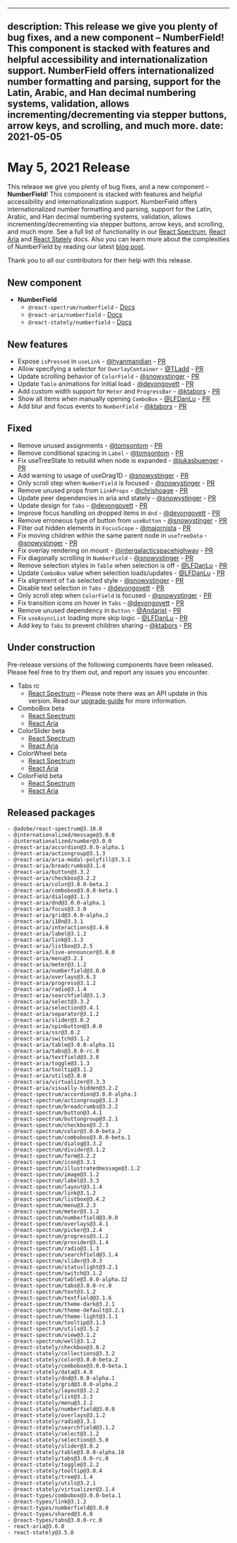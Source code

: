 <!-- Copyright 2020 Adobe. All rights reserved.
This file is licensed to you under the Apache License, Version 2.0 (the "License");
you may not use this file except in compliance with the License. You may obtain a copy
of the License at http://www.apache.org/licenses/LICENSE-2.0
Unless required by applicable law or agreed to in writing, software distributed under
the License is distributed on an "AS IS" BASIS, WITHOUT WARRANTIES OR REPRESENTATIONS
OF ANY KIND, either express or implied. See the License for the specific language
governing permissions and limitations under the License. -->


---
description: This release we give you plenty of bug fixes, and a new component – NumberField! This component is stacked with features and helpful accessibility and internationalization support. NumberField offers internationalized number formatting and parsing, support for the Latin, Arabic, and Han decimal numbering systems, validation, allows incrementing/decrementing via stepper buttons, arrow keys, and scrolling, and much more.
date: 2021-05-05
---

# May 5, 2021 Release

This release we give you plenty of bug fixes, and a new component – **NumberField**! This component is stacked with features and helpful accessibility and internationalization support. NumberField offers internationalized number formatting and parsing, support for the Latin, Arabic, and Han decimal numbering systems, validation, allows incrementing/decrementing via stepper buttons, arrow keys, and scrolling, and much more. See a full list of functionality in our [React Spectrum](https://spectrum-kit.vercel.app/react-spectrum/NumberField.html), [React Aria](https://spectrum-kit.vercel.app/react-aria/useNumberField.html) and [React Stately](https://spectrum-kit.vercel.app/react-stately/useNumberFieldState.html) docs. Also you can learn more about the complexities of NumberField by reading our latest [blog post](https://spectrum-kit.vercel.app/blog/how-we-internationalized-our-numberfield.html).

Thank you to all our contributors for their help with this release.

## New component

- **NumberField**
    - `@react-spectrum/numberfield` - [Docs](https://spectrum-kit.vercel.app/react-spectrum/NumberField.html)
    - `@react-aria/numberfield` - [Docs](https://spectrum-kit.vercel.app/react-aria/useNumberField.html)
    - `@react-stately/numberfield` - [Docs](https://spectrum-kit.vercel.app/react-stately/useNumberFieldState.html)

## New features

- Expose `isPressed` in `useLink` - [@hyanmandian](https://github.com/hyanmandian) - [PR](https://github.com/watheia/rsp-kit/pull/1767)
- Allow specifying a selector for `OverlayContainer` - [@TLadd](https://github.com/TLadd) - [PR](https://github.com/watheia/rsp-kit/pull/1013)
- Update scrolling behavior of `ColorField` - [@snowystinger](https://github.com/snowystinger) - [PR](https://github.com/watheia/rsp-kit/pull/1654)
- Update `Table` animations for initial load - [@devongovett](https://github.com/devongovett) - [PR](https://github.com/watheia/rsp-kit/pull/1789)
- Add custom width support for `Meter` and `ProgressBar` - [@ktabors](https://github.com/ktabors) - [PR](https://github.com/watheia/rsp-kit/pull/1560)
- Show all items when manually opening `ComboBox` - [@LFDanLu](https://github.com/LFDanLu) - [PR](https://github.com/watheia/rsp-kit/pull/1749)
- Add blur and focus events to `NumberField` - [@ktabors](https://github.com/ktabors) - [PR](https://github.com/watheia/rsp-kit/pull/1738)

## Fixed

- Remove unused assignments - [@tomsontom](https://github.com/tomsontom) - [PR](https://github.com/watheia/rsp-kit/pull/1745)
- Remove conditional spacing in `Label` - [@tomsontom](https://github.com/tomsontom) - [PR](https://github.com/watheia/rsp-kit/pull/1733)
- Fix useTreeState to rebuild when node is expanded - [@lukasbuenger](https://github.com/lukasbuenger) - [PR](https://github.com/watheia/rsp-kit/pull/1711)
- Add warning to usage of useDrag1D - [@snowystinger](https://github.com/snowystinger) - [PR](https://github.com/watheia/rsp-kit/pull/1757)
- Only scroll step when `NumberField` is focused - [@snowystinger](https://github.com/snowystinger) - [PR](https://github.com/watheia/rsp-kit/pull/1615)
- Remove unused props from `LinkProps` - [@chrishoage](https://github.com/chrishoage) - [PR](https://github.com/watheia/rsp-kit/pull/1763)
- Update peer dependencies in aria and stately - [@snowystinger](https://github.com/snowystinger) - [PR](https://github.com/watheia/rsp-kit/pull/1780)
- Update design for `Tabs` - [@devongovett](https://github.com/devongovett) - [PR](https://github.com/watheia/rsp-kit/pull/1785)
- Improve focus handling on dropped items in `dnd` - [@devongovett](https://github.com/devongovett) - [PR](https://github.com/watheia/rsp-kit/pull/1721)
- Remove erroneous type of button from `useButton` - [@snowystinger](https://github.com/snowystinger) - [PR](https://github.com/watheia/rsp-kit/pull/1772)
- Filter out hidden elements in `FocusScope` - [@majornista](https://github.com/majornista) - [PR](https://github.com/watheia/rsp-kit/pull/1493)
- Fix moving children within the same parent node in `useTreeData` - [@snowystinger](https://github.com/snowystinger) - [PR](https://github.com/watheia/rsp-kit/pull/1465)
- Fix overlay rendering on mount - [@intergalacticspacehighway](https://github.com/intergalacticspacehighway) - [PR](https://github.com/watheia/rsp-kit/pull/1695)
- Fix diagonally scrolling in `NumberField` - [@snowystinger](https://github.com/snowystinger) - [PR](https://github.com/watheia/rsp-kit/pull/1802)
- Remove selection styles in `Table` when selection is off - [@LFDanLu](https://github.com/LFDanLu) - [PR](https://github.com/watheia/rsp-kit/pull/1787)
- Update `ComboBox` value when selection loads/updates - [@LFDanLu](https://github.com/LFDanLu) - [PR](https://github.com/watheia/rsp-kit/pull/1683)
- Fix alignment of `Tab` selected style - [@snowystinger](https://github.com/snowystinger) - [PR](https://github.com/watheia/rsp-kit/pull/1821)
- Disable text selection in `Tabs` - [@devongovett](https://github.com/devongovett) - [PR](https://github.com/watheia/rsp-kit/pull/1822)
- Only scroll step when `ColorField` is focused - [@snowystinger](https://github.com/snowystinger) - [PR](https://github.com/watheia/rsp-kit/pull/1823)
- Fix transition icons on hover in `Tabs` - [@devongovett](https://github.com/devongovett) - [PR](https://github.com/watheia/rsp-kit/pull/1827)
- Remove unused dependency in `Button` - [@Andarist](https://github.com/Andarist) - [PR](https://github.com/watheia/rsp-kit/pull/1828)
- Fix `useAsyncList` loading more skip logic - [@LFDanLu](https://github.com/LFDanLu) - [PR](http://github.com/watheia/rsp-kit/pull/1829/)
- Add key to `Tabs` to prevent children sharing - [@ktabors](https://github.com/ktabors) - [PR](https://github.com/watheia/rsp-kit/pull/1836)

## Under construction

Pre-release versions of the following components have been released. Please feel free to try them out, and report any issues you encounter.

- Tabs rc
    - [React Spectrum](https://spectrum-kit.vercel.app/react-spectrum/Tabs.html) – Please note there was an API update in this version. Read our [upgrade guide](https://gist.github.com/devongovett/86f49cf669b4178d03fcd73c50a2cc4a) for more information.
- ComboBox beta
    - [React Spectrum](https://spectrum-kit.vercel.app/react-spectrum/ColorSlider.html)
    - [React Aria](https://spectrum-kit.vercel.app/react-aria/useColorSlider.html)
- ColorSlider beta
    - [React Spectrum](https://spectrum-kit.vercel.app/react-spectrum/ColorSlider.html)
    - [React Aria](https://spectrum-kit.vercel.app/react-aria/useColorSlider.html)
- ColorWheel beta
    - [React Spectrum](https://spectrum-kit.vercel.app/react-spectrum/ColorWheel.html)
    - [React Aria](https://spectrum-kit.vercel.app/react-aria/useColorWheel.html)
- ColorField beta
    - [React Spectrum](https://spectrum-kit.vercel.app/react-spectrum/ColorField.html)
    - [React Aria](https://spectrum-kit.vercel.app/react-aria/useColorField.html)

## Released packages

```
- @adobe/react-spectrum@3.10.0
- @internationalized/message@3.0.0
- @internationalized/number@3.0.0
- @react-aria/accordion@3.0.0-alpha.1
- @react-aria/actiongroup@3.1.3
- @react-aria/aria-modal-polyfill@3.3.1
- @react-aria/breadcrumbs@3.1.4
- @react-aria/button@3.3.2
- @react-aria/checkbox@3.2.2
- @react-aria/color@3.0.0-beta.2
- @react-aria/combobox@3.0.0-beta.1
- @react-aria/dialog@3.1.3
- @react-aria/dnd@3.0.0-alpha.1
- @react-aria/focus@3.3.0
- @react-aria/grid@3.0.0-alpha.2
- @react-aria/i18n@3.3.1
- @react-aria/interactions@3.4.0
- @react-aria/label@3.1.2
- @react-aria/link@3.1.3
- @react-aria/listbox@3.2.5
- @react-aria/live-announcer@3.0.0
- @react-aria/menu@3.2.1
- @react-aria/meter@3.1.2
- @react-aria/numberfield@3.0.0
- @react-aria/overlays@3.6.3
- @react-aria/progress@3.1.2
- @react-aria/radio@3.1.4
- @react-aria/searchfield@3.1.3
- @react-aria/select@3.3.2
- @react-aria/selection@3.4.1
- @react-aria/separator@3.1.2
- @react-aria/slider@3.0.2
- @react-aria/spinbutton@3.0.0
- @react-aria/ssr@3.0.2
- @react-aria/switch@3.1.2
- @react-aria/table@3.0.0-alpha.11
- @react-aria/tabs@3.0.0-rc.0
- @react-aria/textfield@3.3.0
- @react-aria/toggle@3.1.3
- @react-aria/tooltip@3.1.2
- @react-aria/utils@3.8.0
- @react-aria/virtualizer@3.3.3
- @react-aria/visually-hidden@3.2.2
- @react-spectrum/accordion@3.0.0-alpha.1
- @react-spectrum/actiongroup@3.1.3
- @react-spectrum/breadcrumbs@3.2.2
- @react-spectrum/button@3.4.1
- @react-spectrum/buttongroup@3.2.1
- @react-spectrum/checkbox@3.2.3
- @react-spectrum/color@3.0.0-beta.2
- @react-spectrum/combobox@3.0.0-beta.1
- @react-spectrum/dialog@3.3.2
- @react-spectrum/divider@3.1.2
- @react-spectrum/form@3.2.2
- @react-spectrum/icon@3.3.1
- @react-spectrum/illustratedmessage@3.1.2
- @react-spectrum/image@3.1.2
- @react-spectrum/label@3.3.3
- @react-spectrum/layout@3.1.4
- @react-spectrum/link@3.1.2
- @react-spectrum/listbox@3.4.2
- @react-spectrum/menu@3.2.3
- @react-spectrum/meter@3.1.2
- @react-spectrum/numberfield@3.0.0
- @react-spectrum/overlays@3.4.1
- @react-spectrum/picker@3.2.4
- @react-spectrum/progress@3.1.2
- @react-spectrum/provider@3.1.4
- @react-spectrum/radio@3.1.3
- @react-spectrum/searchfield@3.1.4
- @react-spectrum/slider@3.0.3
- @react-spectrum/statuslight@3.2.1
- @react-spectrum/switch@3.1.2
- @react-spectrum/table@3.0.0-alpha.12
- @react-spectrum/tabs@3.0.0-rc.0
- @react-spectrum/text@3.1.2
- @react-spectrum/textfield@3.1.6
- @react-spectrum/theme-dark@3.2.1
- @react-spectrum/theme-default@3.2.1
- @react-spectrum/theme-light@3.1.1
- @react-spectrum/tooltip@3.1.3
- @react-spectrum/utils@3.5.2
- @react-spectrum/view@3.1.2
- @react-spectrum/well@3.1.2
- @react-stately/checkbox@3.0.2
- @react-stately/collections@3.3.2
- @react-stately/color@3.0.0-beta.2
- @react-stately/combobox@3.0.0-beta.1
- @react-stately/data@3.4.0
- @react-stately/dnd@3.0.0-alpha.1
- @react-stately/grid@3.0.0-alpha.2
- @react-stately/layout@3.2.2
- @react-stately/list@3.2.3
- @react-stately/menu@3.2.2
- @react-stately/numberfield@3.0.0
- @react-stately/overlays@3.1.2
- @react-stately/radio@3.3.1
- @react-stately/searchfield@3.1.2
- @react-stately/select@3.1.2
- @react-stately/selection@3.5.0
- @react-stately/slider@3.0.2
- @react-stately/table@3.0.0-alpha.10
- @react-stately/tabs@3.0.0-rc.0
- @react-stately/toggle@3.2.2
- @react-stately/tooltip@3.0.4
- @react-stately/tree@3.1.4
- @react-stately/utils@3.2.1
- @react-stately/virtualizer@3.1.4
- @react-types/combobox@3.0.0-beta.1
- @react-types/link@3.1.2
- @react-types/numberfield@3.0.0
- @react-types/shared@3.6.0
- @react-types/tabs@3.0.0-rc.0
- react-aria@3.6.0
- react-stately@3.5.0
```
